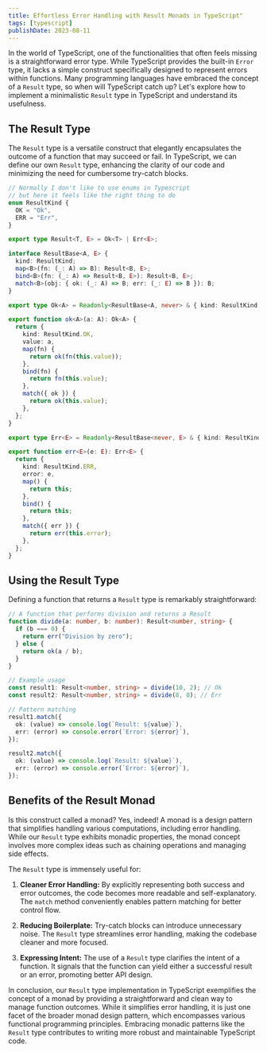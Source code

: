 ```yaml
---
title: Effortless Error Handling with Result Monads in TypeScript"
tags: [typescript]
publishDate: 2023-08-11
---
```


In the world of TypeScript, one of the functionalities that often feels missing is a straightforward error type. While TypeScript provides the built-in `Error` type, it lacks a simple construct specifically designed to represent errors within functions. Many programming languages have embraced the concept of a `Result` type, so when will TypeScript catch up? Let's explore how to implement a minimalistic `Result` type in TypeScript and understand its usefulness.

## The Result Type

The `Result` type is a versatile construct that elegantly encapsulates the outcome of a function that may succeed or fail. In TypeScript, we can define our own `Result` type, enhancing the clarity of our code and minimizing the need for cumbersome try-catch blocks.

```typescript
// Normally I don't like to use enums in Typescript
// but here it feels like the right thing to do
enum ResultKind {
  OK = "Ok",
  ERR = "Err",
}

export type Result<T, E> = Ok<T> | Err<E>;

interface ResultBase<A, E> {
  kind: ResultKind;
  map<B>(fn: (_: A) => B): Result<B, E>;
  bind<B>(fn: (_: A) => Result<B, E>): Result<B, E>;
  match<B>(obj: { ok: (_: A) => B; err: (_: E) => B }): B;
}

export type Ok<A> = Readonly<ResultBase<A, never> & { kind: ResultKind.OK; value: A }>;

export function ok<A>(a: A): Ok<A> {
  return {
    kind: ResultKind.OK,
    value: a,
    map(fn) {
      return ok(fn(this.value));
    },
    bind(fn) {
      return fn(this.value);
    },
    match({ ok }) {
      return ok(this.value);
    },
  };
}

export type Err<E> = Readonly<ResultBase<never, E> & { kind: ResultKind.ERR; error: E }>;

export function err<E>(e: E): Err<E> {
  return {
    kind: ResultKind.ERR,
    error: e,
    map() {
      return this;
    },
    bind() {
      return this;
    },
    match({ err }) {
      return err(this.error);
    },
  };
}
```

## Using the Result Type

Defining a function that returns a `Result` type is remarkably straightforward:

```typescript
// A function that performs division and returns a Result
function divide(a: number, b: number): Result<number, string> {
  if (b === 0) {
    return err("Division by zero");
  } else {
    return ok(a / b);
  }
}

// Example usage
const result1: Result<number, string> = divide(10, 2); // Ok
const result2: Result<number, string> = divide(8, 0); // Err

// Pattern matching
result1.match({
  ok: (value) => console.log(`Result: ${value}`),
  err: (error) => console.error(`Error: ${error}`),
});

result2.match({
  ok: (value) => console.log(`Result: ${value}`),
  err: (error) => console.error(`Error: ${error}`),
});
```

## Benefits of the Result Monad

Is this construct called a monad? Yes, indeed! A monad is a design pattern that simplifies handling various computations, including error handling. While our `Result` type exhibits monadic properties, the monad concept involves more complex ideas such as chaining operations and managing side effects.

The `Result` type is immensely useful for:

1. **Cleaner Error Handling:** By explicitly representing both success and error outcomes, the code becomes more readable and self-explanatory. The `match` method conveniently enables pattern matching for better control flow.

2. **Reducing Boilerplate:** Try-catch blocks can introduce unnecessary noise. The `Result` type streamlines error handling, making the codebase cleaner and more focused.

3. **Expressing Intent:** The use of a `Result` type clarifies the intent of a function. It signals that the function can yield either a successful result or an error, promoting better API design.

In conclusion, our `Result` type implementation in TypeScript exemplifies the concept of a monad by providing a straightforward and clean way to manage function outcomes. While it simplifies error handling, it is just one facet of the broader monad design pattern, which encompasses various functional programming principles. Embracing monadic patterns like the `Result` type contributes to writing more robust and maintainable TypeScript code.

